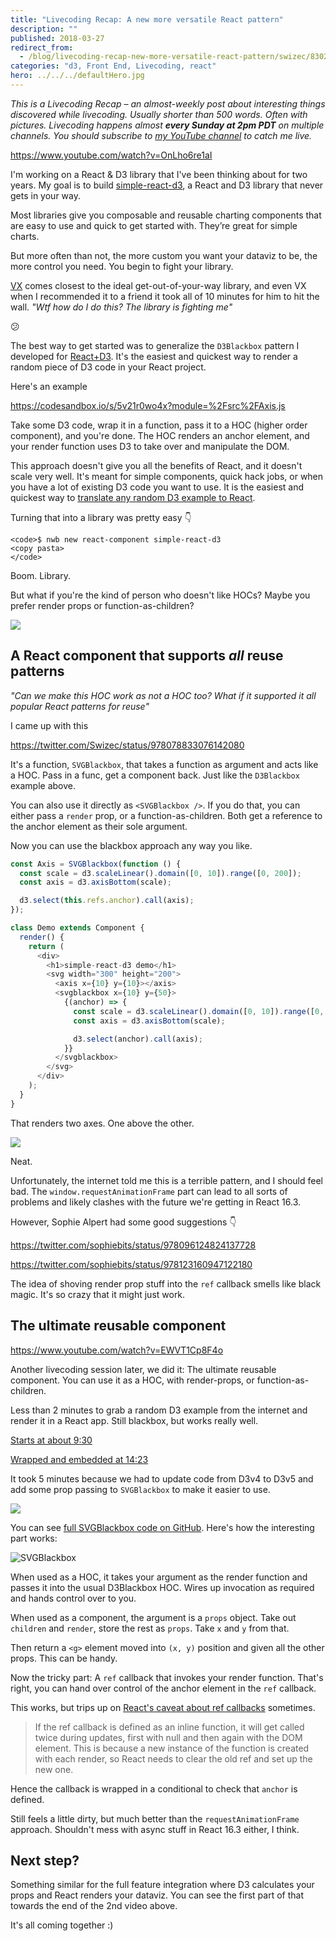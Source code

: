 ```yaml
---
title: "Livecoding Recap: A new more versatile React pattern"
description: ""
published: 2018-03-27
redirect_from:
  - /blog/livecoding-recap-new-more-versatile-react-pattern/swizec/8302
categories: "d3, Front End, Livecoding, react"
hero: ../../../defaultHero.jpg
---
```


_This is a Livecoding Recap – an almost-weekly post about interesting things discovered while livecoding. Usually shorter than 500 words. Often with pictures. Livecoding happens almost **every Sunday at 2pm PDT** on multiple channels. You should subscribe to [my YouTube channel](https://www.youtube.com/user/TheSwizec) to catch me live._

https://www.youtube.com/watch?v=OnLho6re1aI

I'm working on a React & D3 library that I've been thinking about for two years. My goal is to build [simple-react-d3](https://github.com/Swizec/simple-react-d3), a React and D3 library that never gets in your way.

Most libraries give you composable and reusable charting components that are easy to use and quick to get started with. They’re great for simple charts.

But more often than not, the more custom you want your dataviz to be, the more control you need. You begin to fight your library.

[VX](https://vx-demo.now.sh/) comes closest to the ideal get-out-of-your-way library, and even VX when I recommended it to a friend it took all of 10 minutes for him to hit the wall. _"Wtf how do I do this? The library is fighting me"_

😕

The best way to get started was to generalize the `D3Blackbox` pattern I developed for [React+D3](https://swizec.com/reactd3js). It's the easiest and quickest way to render a random piece of D3 code in your React project.

Here's an example

https://codesandbox.io/s/5v21r0wo4x?module=%2Fsrc%2FAxis.js

Take some D3 code, wrap it in a function, pass it to a HOC (higher order component), and you're done. The HOC renders an anchor element, and your render function uses D3 to take over and manipulate the DOM.

This approach doesn't give you all the benefits of React, and it doesn't scale very well. It's meant for simple components, quick hack jobs, or when you have a lot of existing D3 code you want to use. It is the easiest and quickest way to [translate any random D3 example to React](https://swizec.com/blog/translate-random-d3-example-react/swizec/7765).

Turning that into a library was pretty easy 👇

```undefined
<code>$ nwb new react-component simple-react-d3
<copy pasta>
</code>
```

Boom. Library.

But what if you're the kind of person who doesn't like HOCs? Maybe you prefer render props or function-as-children?

![](./img/media-oDOnRIDjxlCzC-giphy.gif)

## A React component that supports _all_ reuse patterns

_"Can we make this HOC work as not a HOC too? What if it supported it all popular React patterns for reuse"_

I came up with this

https://twitter.com/Swizec/status/978078833076142080

It's a function, `SVGBlackbox`, that takes a function as argument and acts like a HOC. Pass in a func, get a component back. Just like the `D3Blackbox` example above.

You can also use it directly as `<SVGBlackbox />`. If you do that, you can either pass a `render` prop, or a function-as-children. Both get a reference to the anchor element as their sole argument.

Now you can use the blackbox approach any way you like.

```javascript
const Axis = SVGBlackbox(function () {
  const scale = d3.scaleLinear().domain([0, 10]).range([0, 200]);
  const axis = d3.axisBottom(scale);

  d3.select(this.refs.anchor).call(axis);
});

class Demo extends Component {
  render() {
    return (
      <div>
        <h1>simple-react-d3 demo</h1>
        <svg width="300" height="200">
          <axis x={10} y={10}></axis>
          <svgblackbox x={10} y={50}>
            {(anchor) => {
              const scale = d3.scaleLinear().domain([0, 10]).range([0, 200]);
              const axis = d3.axisBottom(scale);

              d3.select(anchor).call(axis);
            }}
          </svgblackbox>
        </svg>
      </div>
    );
  }
}
```

That renders two axes. One above the other.

![](https://swizec.com/blog/wp-content/uploads/2018/03/demo-screenshot.png)

Neat.

Unfortunately, the internet told me this is a terrible pattern, and I should feel bad. The `window.requestAnimationFrame` part can lead to all sorts of problems and likely clashes with the future we're getting in React 16.3.

However, Sophie Alpert had some good suggestions 👇

https://twitter.com/sophiebits/status/978096124824137728

https://twitter.com/sophiebits/status/978123160947122180

The idea of shoving render prop stuff into the `ref` callback smells like black magic. It's so crazy that it might just work.

## The ultimate reusable component

https://www.youtube.com/watch?v=EWVT1Cp8F4o

Another livecoding session later, we did it: The ultimate reusable component. You can use it as a HOC, with render-props, or function-as-children.

Less than 2 minutes to grab a random D3 example from the internet and render it in a React app. Still blackbox, but works really well.

[Starts at about 9:30](https://youtu.be/EWVT1Cp8F4o?t=574)

[Wrapped and embedded at 14:23](https://youtu.be/EWVT1Cp8F4o?t=863)

It took 5 minutes because we had to update code from D3v4 to D3v5 and add some prop passing to `SVGBlackbox` to make it easier to use.

![](https://swizec.com/blog/wp-content/uploads/2018/03/svgblackbox-example.gif)

You can see [full SVGBlackbox code on GitHub](https://github.com/Swizec/simple-react-d3/blob/master/src/SVGBlackbox.js). Here's how the interesting part works:

![SVGBlackbox](https://swizec.com/blog/wp-content/uploads/2018/03/finished-svgblackbox.png)

When used as a HOC, it takes your argument as the render function and passes it into the usual D3Blackbox HOC. Wires up invocation as required and hands control over to you.

When used as a component, the argument is a `props` object. Take out `children` and `render`, store the rest as `props`. Take `x` and `y` from that.

Then return a `<g>` element moved into `(x, y)` position and given all the other props. This can be handy.

Now the tricky part: A `ref` callback that invokes your render function. That's right, you can hand over control of the anchor element in the `ref` callback.

This works, but trips up on [React's caveat about ref callbacks](https://reactjs.org/docs/refs-and-the-dom.html) sometimes.

> If the ref callback is defined as an inline function, it will get called twice during updates, first with null and then again with the DOM element. This is because a new instance of the function is created with each render, so React needs to clear the old ref and set up the new one.

Hence the callback is wrapped in a conditional to check that `anchor` is defined.

Still feels a little dirty, but much better than the `requestAnimationFrame` approach. Shouldn't mess with async stuff in React 16.3 either, I think.

## Next step?

Something similar for the full feature integration where D3 calculates your props and React renders your dataviz. You can see the first part of that towards the end of the 2nd video above.

It's all coming together :)
